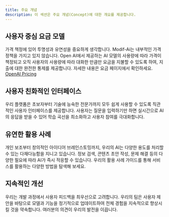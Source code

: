 ```yaml
---
title: 주요 개념
description: 이 섹션은 주요 개념(Concept)에 대한 개요를 제공합니다.
---
```


## 사용자 중심 요금 모델

가격 책정에 있어 투명성과 유연성을 중요하게 생각합니다. Modif-Ai는 내부적인 가격 정책을 가지고 있지 않습니다. Open AI에서 제공하는 AI 모델의 사용량에 따라 가격이 책정되고 오직 사용자의 사용량에 따라 대화한 만큼만 요금을 지불할 수 있도록 하여, 지출에 대한 완전한 통제를 제공합니다. 자세한 내용은 요금 페이지에서 확인하세요.  
[OpenAI Pricing](https://openai.com/api/pricing/)

## 사용자 친화적인 인터페이스

우리 플랫폼은 초보자부터 기술에 능숙한 전문가까지 모두 쉽게 사용할 수 있도록 직관적인 사용자 인터페이스를 제공합니다. 사용자는 질문을 입력하기만 하면 실시간으로 AI의 응답을 받을 수 있어 학습 곡선을 최소화하고 사용자 참여를 극대화합니다.

## 유연한 활용 사례

개인 보조부터 창의적인 아이디어 브레인스토밍까지, 우리의 AI는 다양한 용도를 처리할 수 있는 다재다능함을 지니고 있습니다. 정보 검색, 콘텐츠 초안 작성, 문제 해결 등의 다양한 필요에 따라 AI가 즉시 적응할 수 있습니다. 우리의 활용 사례 가이드를 통해 서비스를 활용하는 다양한 방법을 탐색해 보세요.

## 지속적인 개선

우리는 개발 과정에서 사용자 피드백을 최우선으로 고려합니다. 우리의 팀은 사용자 제안을 바탕으로 모델과 기능을 정기적으로 업데이트하여 전체 경험을 지속적으로 향상시킬 것을 약속합니다. 여러분의 의견이 우리의 발전을 이끕니다.
